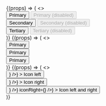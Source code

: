 
<Meta title="Core/Button" component={Button} />

<Canvas>
  <Story name="Variants">
    {(props) => (
      <>
        <div>
          <Button {...props} mb={4} mr={2}>
            Primary
          </Button>
          <Button {...props} mb={4} disabled>
            Primary (disabled)
          </Button>
        </div>
        <div>
          <Button {...props} variant="secondary" mb={4} mr={2}>
            Secondary
          </Button>
          <Button {...props} variant="secondary" mb={4} disabled>
            Secondary (disabled)
          </Button>
        </div>
        <div>
          <Button {...props} variant="tertiary" mb={4} mr={2}>
            Tertiary
          </Button>
          <Button {...props} variant="tertiary" mb={4} disabled>
            Tertiary (disabled)
          </Button>
        </div>
      </>
    )}
  </Story>
  <Story name="Sizes">
    {(props) => (
      <>
        <div>
          <Button {...props} mb={4} size="large">
            Primary
          </Button>
        </div>
        <div>
          <Button {...props} mb={4}>
            Primary
          </Button>
        </div>
        <div>
          <Button {...props} mb={4} size="small">
            Primary
          </Button>
        </div>
      </>
    )}
  </Story>
  <Story name="Icons">
    {(props) => (
      <>
        <div>
          <Button
            {...props}
            mb={4}
            iconLeft={<Icon svg={<SVG src={tickIcon} />} />}
          >
            Icon left
          </Button>
        </div>
        <div>
          <Button
            {...props}
            mb={4}
            iconRight={<Icon svg={<SVG src={userIcon} />} />}
          >
            Icon right
          </Button>
        </div>
        <div>
          <Button
            {...props}
            mb={4}
            iconLeft={<Icon svg={<SVG src={tickIcon} />} />}
            iconRight={<Icon svg={<SVG src={userIcon} />} />}
          >
            Icon left and right
          </Button>
        </div>
      </>
    )}
  </Story>
</Canvas>
